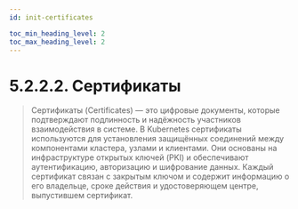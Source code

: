 ```yaml
---
id: init-certificates

toc_min_heading_level: 2
toc_max_heading_level: 2
---
```



# 5.2.2.2. Сертификаты
> Сертификаты (Certificates) — это цифровые документы, которые подтверждают подлинность и надёжность участников взаимодействия в системе. В Kubernetes сертификаты используются для установления защищённых соединений между компонентами кластера, узлами и клиентами. Они основаны на инфраструктуре открытых ключей (PKI) и обеспечивают аутентификацию, авторизацию и шифрование данных. Каждый сертификат связан с закрытым ключом и содержит информацию о его владельце, сроке действия и удостоверяющем центре, выпустившем сертификат.

<AllMasterTabs/>

<AllAppCerts/>